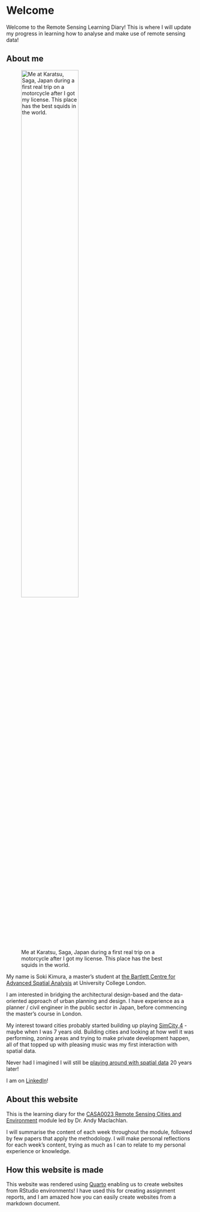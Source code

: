 # Welcome {.unnumbered}

Welcome to the Remote Sensing Learning Diary! This is where I will update my progress in learning how to analyse and make use of remote sensing data!

## About me

![Me at Karatsu, Saga, Japan during a first real trip on a motorcycle after I got my license. This place has the best squids in the world.](images/soki_kimura.jpg){width=60%}

My name is Soki Kimura, a master's student at [the Bartlett Centre for Advanced Spatial Analysis](https://www.ucl.ac.uk/bartlett/casa/bartlett-centre-advanced-spatial-analysis) at University College London.

I am interested in bridging the architectural design-based and the data-oriented approach of urban planning and design.
I have experience as a planner / civil engineer in the public sector in Japan, before commencing the master's course in London.

My interest toward cities probably started building up playing [SimCity 4](https://www.ea.com/en-gb/games/simcity) - maybe when I was 7 years old. Building cities and looking at how well it was performing, zoning areas and trying to make private development happen, all of that topped up with pleasing music was my first interaction with spatial data.

Never had I imagined I will still be [playing around with spatial data](https://sokimura39.github.io/30DayMapChallenge/) 20 years later!

I am on [LinkedIn](https://www.linkedin.com/in/soki-kimura/)!

## About this website

This is the learning diary for the [CASA0023 Remote Sensing Cities and Environment](https://andrewmaclachlan.github.io/CASA0023/) module led by Dr. Andy Maclachlan.

I will summarise the content of each week throughout the module, followed by few papers that apply the methodology. I will make personal reflections for each week's content, trying as much as I can to relate to my personal experience or knowledge.

## How this website is made

This website was rendered using [Quarto](https://quarto.org/) enabling us to create websites from RStudio environments! I have used this for creating assignment reports, and I am amazed how you can easily create websites from a markdown document.
